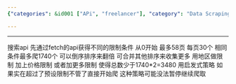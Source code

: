 ```yaml
---
{"categories": &id001 ["APi", "freelancer"], "category": "Data Scraping", "date": "2022-06-05 14:34:19", "description": "This article describes a scraping API that allows users to retrieve data from various sources with certain restrictions. The API can handle up to 58 pages, each containing 30 items, resulting in a maximum of 1740 items. Users can sort the results by region and price, potentially reducing the total number below 3480 by applying additional filters. If the limit is exceeded, an inspiration-based strategy is used but it might not support pausing and resuming data collection.", "tags": *id001, "title": "途家scraping api"}

---
```


------
搜索api 先通过fetch的api获得不同的限制条件
从0开始 最多58页 每页30个 相同条件最多爬1740个 可以倒序排序来翻倍 可合并其他排序来收集更多
用地区做限制 加上价格限制 或者加更多限制 使得总数少于1740*2=3480 用启发式策略 如果实在超过了预设限制不管了直接开始爬 这种策略可能没法暂停继续爬取
